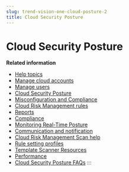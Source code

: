 ```yaml
---
slug: trend-vision-one-cloud-posture-2
title: Cloud Security Posture
---
```

# Cloud Security Posture

**Related information**

- [Help topics](help-topics-2.mdx)
- [Manage cloud accounts](manage-cloud-accounts-2.mdx)
- [Manage users](manage-users-2.mdx)
- [Cloud Security Posture](cloud-overview-dashboard-2.md "Get a holistic view of your cloud environment to help monitor and manage cloud asset-related risks.")
- [Misconfiguration and Compliance](cloud-identity-dashboard-view-2.mdx)
- [Cloud Risk Management rules](rules-2.mdx)
- [Reports](reports-cloud-posture-2.mdx)
- [Compliance](compliance-2.mdx)
- [Monitoring Real-Time Posture](monitoring-real-time-threats-2.mdx)
- [Communication and notification](communication-notification-2.mdx)
- [Cloud Risk Management Scan help](help-cloud-posture-bot-2.mdx)
- [Rule setting profiles](rule-setting-profiles-cloud-posture-2.mdx)
- [Template Scanner Resources](Vision-One-template-scanner-2.mdx)
- [Performance](performance-2.mdx)
- [Cloud Security Posture FAQs](faqs-cloud-posture-intro-2.md "Get answers to frequently asked support questions for Cloud Security Posture.")
:::
